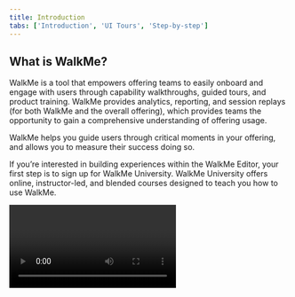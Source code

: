 ```yaml
---
title: Introduction
tabs: ['Introduction', 'UI Tours', 'Step-by-step']
---
```


## What is WalkMe?

WalkMe is a tool that empowers offering teams to easily onboard and engage with users through capability walkthroughs, guided tours, and product training. WalkMe provides analytics, reporting, and session replays (for both WalkMe and the overall offering), which provides teams the opportunity to gain a comprehensive understanding of offering usage.

WalkMe helps you guide users through critical moments in your offering, and allows you to measure their success doing so.

If you’re interested in building experiences within the WalkMe Editor, your first step is to sign up for WalkMe University. WalkMe University offers online, instructor-led, and blended courses designed to teach you how to use WalkMe.

<Video title="WalkMe Overview" vimeoId="392482490" />

<Row className="resource-card-group">
  <Column colMd={4} colLg={4} noGutterSm>
    <ResourceCard
      subTitle="Growth team guidance"
      title="WalkMe access overview"
      aspectRatio="2:1"
      actionIcon="launch"
      href="http://nurturelove.w3bmix.ibm.com/documentation/compliance/access-management/walkme.html"
    >
    </ResourceCard>
    <ResourceCard
      subTitle="WalkMe support"
      title="WalkMe university signup"
      aspectRatio="2:1"
      actionIcon="launch"
      href="https://walkme.litmos.com/self-signup"
    >
    </ResourceCard>
  </Column>
  <Column colMd={4} colLg={4} noGutterSm>
    <ResourceCard
      subTitle="Growth team guidance"
      title="WalkMe builder access form"
      aspectRatio="2:1"
      actionIcon="launch"
      href="https://w3.ibm.com/tools/cio/forms/landing/org/app/171cd8bb-5590-4547-8953-2e6ffa22a91a/launch/index.html?form=F_Form1"
    >
    </ResourceCard>
    <ResourceCard
      subTitle="Growth Team Guidance"
      title="WalkMe Builder Workshops"
      aspectRatio="2:1"
      actionIcon="launch"
      href="http://nurturelove.w3bmix.ibm.com/documentation/datatools/walkme/deploymentguides/"
    >
    </ResourceCard>
  </Column>
</Row>

## Common patterns

You can serve up multiple different types of tours throughout your user's journey. The two most common tours within a getting started experience include: 

* [UI tours](/walkme-guide/overview/ui-tours) that point out specific parts of the UI and help orient new users or highlight new features
* [Step-by-step guides](/walkme-guide/overview/step-by-step-guides) that help a user complete a specific task 

## Installation 

<Row className="resource-card-group">
  <Column colMd={4} colLg={4} noGutterSm>
    <ResourceCard
      subTitle="Growth team guidance"
      title="Segment integration"
      aspectRatio="2:1"
      actionIcon="launch"
      href="https://nurturelove.w3bmix.ibm.com/documentation/datatools/segment.html"
    >
    </ResourceCard>
    <ResourceCard
      subTitle="WalkMe support"
      title="WalkMe university signup"
      aspectRatio="2:1"
      actionIcon="launch"
      href="https://walkme.litmos.com/self-signup"
    >
    </ResourceCard>
  </Column>
  <Column colMd={4} colLg={4} noGutterSm>
    <ResourceCard
      subTitle="WalkMe support"
      title="Walkme installation via direct injection"
      aspectRatio="2:1"
      actionIcon="launch"
      href="https://support.walkme.com/knowledge-base/snippet/"
    >
    </ResourceCard>
  </Column>
</Row>

We highly recommend all offerings deploy Walkme via segment. For on-prem questions refer to our Project guidance.

To begin your WalkMe installation process, reach out to John Manion (IBM’s Walkme account manager)

**email:** <john.m.manion@ibm.com>

**slack:** [@john.manion](https://ibm-studios.slack.com/team/W5Y5M6WLW) 
